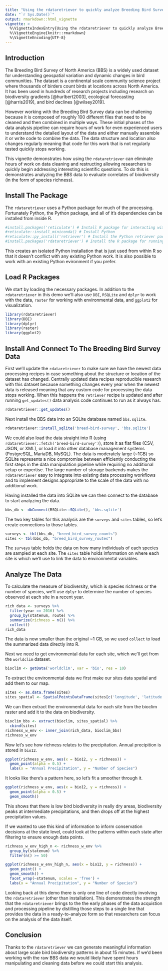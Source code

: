 ```yaml
---
title: "Using the rdataretriever to quickly analyze Breeding Bird Survey data"
date: "`r Sys.Date()`"
output: rmarkdown::html_vignette
vignette: >
  %\VignetteIndexEntry{Using the rdataretriever to quickly analyze Breeding Bird Survey data}
  %\VignetteEngine{knitr::rmarkdown}
  %\VignetteEncoding{UTF-8}
---
```


## Introduction

The Breeding Bird Survey of North America (BBS) is a widely used dataset for understanding geospatial variation and dynamic changes in bird communities.
The dataset is a continental scale community science project where thousands of birders count birds at locations across North America.
It has been used in hundreds of research projects including research on biodiversity gradients [@hurlbert2003], ecological forecasting [@harris2019], and bird declines [@wilsey2019].

However working with the Breeding Bird Survey data can be challening because it is composed of roughly 100 different files that need to be cleaned and then combined in multiple ways.
These initial phases of the data analysis pipeline can require hours of work for even experienced users to understand the detailed layout of the data and either manually assemble it or write code to combine the data.
The data structure and location also changes regularly meaning that code for this work that is not regularly tested quickly stops working.

This vignette demonstrates how using the `rdataretriever` can eliminate hours of work on data cleaning and restructing allowing researchers to quickly begin addressing interesting scientific questions.
To do this is demonstrates analyzing the BBS data to evaluate correlates of biodiversity (in the form of species richness).

## Install The Package

The `rdataretriever` uses a Python package for much of the processing.
Fortunately Python, the Python package, and all of it's dependencies can be installed from inside R.

```r
#install.packages('reticulate') # Install R package for interacting with Python
#reticulate::install_miniconda() # Install Python
#reticulate::py_install('retriever') # Install the Python retriever package
#install.packages('rdataretriever') # Install the R package for running the retriever
```

This creates an isolated Python installation that is just used from within R so that it doesn't conflict with any existing Python work.
It is also possible to work with an existing Python evironment if you prefer.

## Load R Packages

We start by loading the necessary packages.
In addition to the `rdataretriever` in this demo we'll also use `DBI`, `RSQLite` and `dplyr` to work with the data, `raster` for working with environmental data, and `ggplot2` for visualization.

```r
library(rdataretriever)
library(DBI)
library(dplyr)
library(raster)
library(ggplot2)
```

## Install And Connect To The Breeding Bird Survey Data

First we'll update the `rdataretriever` to make sure we have the newest data processing recipes in case something about the structure or location of the dataset has changed.
Centrally updated data recipes reproducible research with this dataset because something changes every year when the newest data is released meaning that any custom code for processing the data stops working.
When this happens the `retriever` recipe is updated and after running `get_updates()` data analysis code continues to run as it always has.

```r
rdataretriever::get_updates()
```

Next install the BBS data into an SQLite database named `bbs.sqlite`.

```r
rdataretriever::install_sqlite('breed-bird-survey', 'bbs.sqlite')
```

We could also load the data straight into R (using `rdataretriever::fetch('breed-bird-survey')`), store it as flat files (CSV, JSON, or XML), or load it into other database management systems (PostgreSQL, MariaDB, MySQL).
The data is moderately large (~1GB) so SQLite represents a nice compromise between efficiently conducting the first steps in the data manipulation pipeline while requiring no additional setup or expertise.
The large number of storage backends makes the `rdataretriever` easy to integrate into existing data processing workflows and to implement designs appropriate to the scale of the data with no additional work. 

Having installed the data into SQLite we can then connect to the database to start analyzing the data.

```r
bbs_db <- dbConnect(RSQLite::SQLite(), 'bbs.sqlite')
```

The two key tables for this analysis are the `surveys` and `sites` tables, so let's create connections to those tables.

```r
surveys <- tbl(bbs_db, "breed_bird_survey_counts")
sites <- tbl(bbs_db, "breed_bird_survey_routes")
```

The `surveys` table holds the data on how many individuals of each species are sampled at each site.
The `sites` table holds information on where each site is which we'll use to link the data to environmental variables.

## Analyze The Data

To calculate the measure of biodiversity, which is species richness or the number of species, we'll use `dplyr` to determine the number of species observed at each site in a recent year.

```r
rich_data <- surveys %>%
  filter(year == 2016) %>%
  group_by(statenum, route) %>%
  summarize(richness = n()) %>%
  collect()
rich_data
```

The data is now smaller than the original ~1 GB, so we used `collect` to load the summarized data directly into R.

Next we need to get environmental data for each site, which we'll get from the `worldclim` dataset.

```r
bioclim <- getData('worldclim', var = 'bio', res = 10)
```

To extract the environmental data we first make our sites data spatial and add them to our map.

```r
sites <- as.data.frame(sites)
sites_spatial <- SpatialPointsDataFrame(sites[c('longitude', 'latitude')], sites)
```

We can then extract the environmental data for each site from the bioclim raster and add it to the data on biodiversity.

```r
bioclim_bbs <- extract(bioclim, sites_spatial) %>%
  cbind(sites)
richness_w_env <- inner_join(rich_data, bioclim_bbs)
richness_w_env
```

Now let's see how richness relates to the precipitation.
Annual precipition is stored in `bio12`.

```r
ggplot(richness_w_env, aes(x = bio12, y = richness)) +
  geom_point(alpha = 0.5) +
  labs(x = "Annual Precipitation", y = "Number of Species")
```

It looks like there's a pattern here, so let's fit a smoother through it.

```r
ggplot(richness_w_env, aes(x = bio12, y = richness)) +
  geom_point(alpha = 0.5) +
  geom_smooth()
```

This shows that there is low bird biodiversity in really dry areas, biodiversity peaks at intermediate precipitations, and then drops off at the highest precipitation values.

If we wanted to use this kind of information to inform conservation decisions at the state level, could look at the patterns within each state after filtering to ensure enough data points.

```r
richness_w_env_high_n <- richness_w_env %>%
  group_by(statenum) %>%
  filter(n() >= 50)

ggplot(richness_w_env_high_n, aes(x = bio12, y = richness)) +
  geom_point() +
  geom_smooth() +
  facet_wrap(~statenum, scales = 'free') +
  labs(x = "Annual Precipitation", y = "Number of Species")
```

Looking back at this demo there is only one line of code directly involving the `rdataretriever` (other than installation).
This demonstrates the strength that the `rdataretriever` brings to the the early phases of the data acquistion and processing pipeline by distilling those steps to a single line that provides the data in a ready-to-analyze form so that researchers can focus on the analysis of the data itself.

## Conclusion

Thanks to the `rdataretriever` we can generate meaningful information about large scale bird biodiversity patterns in about 15 minutes.
If we'd been working with the raw BBS data we would likely have spent hours manipulating and cleaning data before we could start this analysis.
